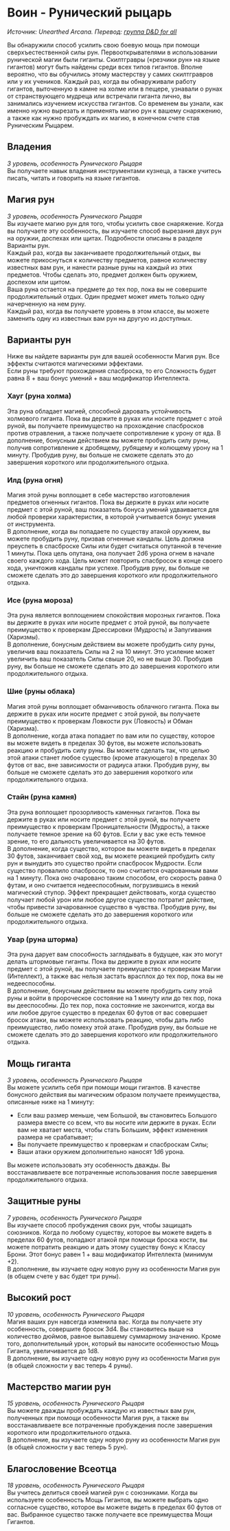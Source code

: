 # Воин - Рунический рыцарь
_Источник: Unearthed Arcana. Перевод: [группа D&D for all](https://vk.com/dnd_for_all)_

Вы обнаружили способ усилить свою боевую мощь при помощи сверхъестественной силы рун. Первооткрывателями в использовании
рунической магии были гиганты. Скилтгравры («резчики рун» на языке гигантов) могут быть найдены среди всех типов
гигантов. Вполне вероятно, что вы обучились этому мастерству у самих скилтгравров или у их учеников.
Каждый раз, когда вы обнаруживали работу гигантов, выточенную в камне на холме или в пещере, узнавали о рунах от
странствующего мудреца или встречали гиганта лично, вы занимались изучением искусства гигантов. Со временем вы
узнали, как именно нужно вырезать и применять магию рун к вашему снаряжению, а также как нужно пробуждать их магию,
в конечном счете став Руническим Рыцарем.

## Владения
_3 уровень, особенность Рунического Рыцаря_  
Вы получаете навык владения инструментами кузнеца, а также учитесь писать, читать и говорить на языке гигантов. 

## Магия рун
_3 уровень, особенность Рунического Рыцаря_  
Вы изучаете магию рун для того, чтобы усилить свое снаряжение. Когда вы получаете эту
особенность, вы изучаете способ вырезания двух рун на оружии, доспехах или щитах. Подробности
описаны в разделе Варианты рун.  
Каждый раз, когда вы заканчиваете продолжительный отдых, вы можете прикоснуться к количеству предметов, равное количеству
известных вам рун, и нанести разные руны на каждый из этих предметов. Чтобы сделать это, предмет должен быть оружием, доспехом или
щитом.  
Ваша руна остается на предмете до тех пор, пока вы не совершите продолжительный отдых. Один предмет может иметь только одну
начерченную на нем руну.  
Каждый раз, когда вы получаете уровень в этом классе, вы можете заменить одну из известных вам рун на другую из доступных. 

## Варианты рун
Ниже вы найдете варианты рун для вашей особенности Магия рун. Все эффекты считаются магическими эффектами.  
Если руны требуют прохождения спасброска, то его Сложность будет равна 8 + ваш бонус умений + ваш модификатор Интеллекта. 
### Хауг (руна холма)
Эта руна обладает магией, способной даровать устойчивость холмового гиганта. Пока вы держите в руках или носите
предмет с этой руной, вы получаете преимущество на прохождение спасбросков против отравления, а
также получаете сопротивление к урону от яда. В дополнение, бонусным действием вы можете
пробудить силу руны, получив сопротивление к дробящему, рубящему и колющему урону на 1
минуту. Пробудив руну, вы больше не сможете сделать это до завершения короткого или продолжительного отдыха. 
### Илд (руна огня)
Магия этой руны воплощает в себе мастерство изготовления предметов огненных гигантов. Пока вы держите в руках или носите
предмет с этой руной, ваш показатель бонуса умений удваивается для любой проверки характеристик, в которой учитывается бонус
умения от инструмента.  
В дополнение, когда вы попадаете по существу атакой оружием, вы можете пробудить руну, призвав огненные кандалы.
Цель должна преуспеть в спасброске Силы или будет считаться опутанной в течение 1 минуты. Пока цель опутана, она получает
2d6 урона огнем в начале своего каждого хода. Цель может повторить спасбросок в конце
своего хода, уничтожив кандалы при успехе. Пробудив руну, вы больше не сможете сделать это до
завершения короткого или продолжительного отдыха.
### Исе (руна мороза)
Эта руна является воплощением спокойствия морозных гигантов. Пока
вы держите в руках или носите предмет с этой руной, вы получаете преимущество к проверкам Дрессировки (Мудрость) и
Запугивания (Харизмы).  
В дополнение, бонусным действием вы можете
пробудить силу руны, увеличив ваш показатель Силы на 2 на 10 минут. Это усиление может увеличить ваш
показатель Силы свыше 20, но не выше 30. Пробудив руну, вы больше не сможете сделать это до
завершения короткого или продолжительного отдыха.
### Шие (руны облака)
Магия этой руны воплощает обманчивость облачного гиганта. Пока вы держите в руках или носите предмет с этой руной, вы получаете
преимущество к проверкам Ловкости рук (Ловкость) и Обман (Харизма).  
В дополнение, когда атака попадает по вам или по существу, которое вы можете видеть в пределах
30 футов, вы можете использовать реакцию и пробудить силу руны. Вы можете сделать так, что целью этой атаки станет любое
существо (кроме атакующего) в пределах 30 футов от вас, вне зависимости от радиуса атаки. Пробудив руну, вы
больше не сможете сделать это до завершения короткого или продолжительного отдыха.
### Стайн (руна камня)
Эта руна воплощает прозорливость каменных гигантов. Пока вы держите в руках или носите предмет с этой руной, вы
получаете преимущество к проверкам Проницательности (Мудрость), а также получаете
темное зрение на 60 футов. Если у вас уже есть темное зрение, то его дальность увеличивается на 30 футов.  
В дополнение, когда существо, которое вы можете видеть в пределах 30 футов, заканчивает свой ход,
вы можете реакцией пробудить силу рун и вынудить это существо пройти спасбросок Мудрости. Если
существо провалило спасбросок, то оно считается очарованным вами на 1 минуту. Пока оно очаровано
таким способом, его скорость равна 0 футам, и оно считается недееспособным, погрузившись в некий
магический ступор. Эффект прекращает действовать, когда существо получает любой урон
или любое другое существо потратит действие, чтобы привести зачарованное существо в чувства. Пробудив
руну, вы больше не сможете сделать это до завершения короткого или продолжительного отдыха.
### Увар (руна шторма)
Эта руна дарует вам способность заглядывать в будущее, как это могут делать штормовые гиганты. Пока вы держите в 
руках или носите предмет с этой руной, вы получаете преимущество к проверкам Магии
(Интеллект), а также вас нельзя застать врасплох до тех пор, пока вы не недееспособны.  
В дополнение, бонусным действием вы можете пробудить силу этой руны и войти в пророческое
состояние на 1 минуту или до тех пор, пока вы дееспособны. До тех пор, пока состояние не
закончится, когда вы или любое другое существо в пределах 60 футов от вас совершает бросок атаки,
вы можете использовать реакцию, чтобы дать либо преимущество, либо помеху этой атаке. Пробудив
руну, вы больше не сможете сделать это до завершения короткого или продолжительного
отдыха.

## Мощь гиганта
_3 уровень, особенность Рунического Рыцаря_  
Вы можете усилить себя при помощи мощи гигантов. В качестве бонусного действия вы
магическим образом получаете преимущества, описанные ниже на 1 минуту:
- Если ваш размер меньше, чем Большой, вы становитесь Большого размера вместе со
всем, что вы носите или держите в руках. Если вам не хватает места, чтобы стать Большим, эффект изменения размера не
срабатывает;
- Вы получаете преимущество к проверкам и спасброскам Силы;
- Ваши атаки оружием дополнительно наносят 1d6 урона.  

Вы можете использовать эту особенность дважды. Вы восстанавливаете все потраченные использования после завершения продолжительного
отдыха. 

## Защитные руны
_7 уровень, особенность Рунического Рыцаря_  
Вы изучаете способ пробуждения своих рун, чтобы защищать союзников. Когда по любому существу,
которое вы можете видеть в пределах 60 футов, попадают атакой при помощи броска кости, вы
можете потратить реакцию и дать этому существу бонус к Классу Брони. Этот бонус равен 1 + ваш
модификатор Интеллекта (минимум +2).  
В дополнение, вы изучаете одну новую руну из особенности Магия рун (в общем счете у вас будет три руны). 

## Высокий рост
_10 уровень, особенность Рунического Рыцаря_  
Магия ваших рун навсегда изменила вас. Когда вы получаете эту особенность, совершите бросок 3d4. Вы
становитесь выше на количество дюймов, равное выпавшему суммарному значению. Кроме того,
дополнительный урон, который вы наносите особенностью Мощь Гиганта, увеличивается до 1d8.  
В дополнение, вы изучаете одну новую руну из особенности Магия рун (в общей сложности у вас теперь 4 руны). 

## Мастерство магии рун
_15 уровень, особенность Рунического Рыцаря_  
Вы можете дважды пробуждать каждую из известных вам рун, полученных при помощи
особенности Магия рун, а также вы восстанавливаете все потраченные пробуждения после завершения
короткого или продолжительного отдыха.  
В дополнение, вы изучаете одну новую руну из особенности Магия рун (в общей сложности у вас теперь 5 рун). 

## Благословение Всеотца
_18 уровень, особенность Рунического Рыцаря_  
Вы учитесь делиться своей магией рун с союзниками.
Когда вы используете особенность Мощь Гигантов,
вы можете выбрать одно согласное существо,
которое вы можете видеть в пределах 60 футов от
вас. Выбранное существо также получаете все
преимущества Мощи Гигантов. 